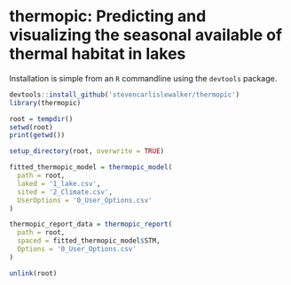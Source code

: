 # thermopic: Predicting and visualizing the seasonal available of thermal habitat in lakes

Installation is simple from an `R` commandline using the `devtools` package.
```r
devtools::install_github('stevencarlislewalker/thermopic')
library(thermopic)
```

```r
root = tempdir()
setwd(root)
print(getwd())
```

```r
setup_directory(root, overwrite = TRUE)
```

```r
fitted_thermopic_model = thermopic_model(
  path = root,
  laked = '1_lake.csv',
  sited = '2_Climate.csv',
  UserOptions = '0_User_Options.csv'
)
```

```r
thermopic_report_data = thermopic_report(
  path = root,
  spaced = fitted_thermopic_model$STM,
  Options = '0_User_Options.csv'
)
```

```r
unlink(root)
```
